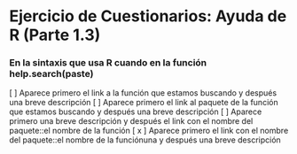 Ejercicio de Cuestionarios: Ayuda de R (Parte 1.3)
========================================================

 
### En la sintaxis que usa R cuando en la función help.search(paste)


[ ] Aparece primero el link a la función que estamos buscando y después una breve descripción
[ ] Aparece primero el link al paquete de la función que estamos buscando y después una breve descripción
[ ] Aparece primero una breve descripción y después el link con el nombre del paquete::el nombre de la función
[ x ] Aparece primero el link con el nombre del paquete::el nombre de la funciónuna y después una breve descripción